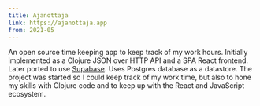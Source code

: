 ```yaml
---
title: Ajanottaja
link: https://ajanottaja.app
from: 2021-05
---
```


 An open source time keeping app to keep track of my work hours.
 Initially implemented as a Clojure JSON over HTTP API and a SPA React frontend.
 Later ported to use [Supabase](https://supabase.com).
 Uses Postgres database as a datastore.
 The project was started so I could keep track of my work time, but also to hone my skills with Clojure code and to keep up with the React and JavaScript ecosystem.